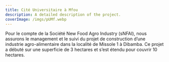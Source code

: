 ```yaml
---
title: Cité Universitaire à Mfou
description: A detailed description of the project.
coverImage: /imgs/pUMf.webp
---
```


Pour le compte de la Société New Food Agro Industry (sNFAI), nous assurons le management et le suivi du projet de construction d’une industrie agro-alimentaire dans la localité de Missole 1 à Dibamba. Ce projet a débuté sur une superficie de 3 hectares et s’est étendu pour couvrir 10 hectares.
